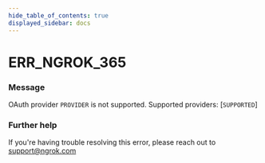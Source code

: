 ```yaml
---
hide_table_of_contents: true
displayed_sidebar: docs
---
```



# ERR_NGROK_365

### Message
OAuth provider `PROVIDER` is not supported. Supported providers: [`SUPPORTED`]

<ErrorDetails error='err_ngrok_365' />


### Further help
If you're having trouble resolving this error, please reach out to [support@ngrok.com](mailto:support@ngrok.com?subject=Help%20with%20ERR_NGROK_365)

